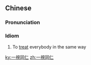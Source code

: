 {{also|一视同仁}}
==Chinese==
{{zh-forms|s=一视同仁}}

===Pronunciation===
{{zh-pron
|m=一shìtóngrén
|c=jat1 si6 tung4 jan4
|mn=zz,kh:it-sī-tông-jîn/xm,qz,tp:it-sī-tông-lîn
|cat=id
}}

===Idiom===
{{zh-idiom}}

# To [[treat]] everybody in the same way
#: {{zh-x|他 對 學生 們 一視同仁。|He treats every student in the same way.}}
#: {{zh-x|佢 對 啲 學生 一視同仁。|He treats every student in the same way.|C-GZ}}
#: {{zh-x|伊 對 遐的 學生 一視同仁。|He treats every student in the same way.|MN|tr=I tuì hiah-ê ha̍k-seng <b>it-sī-tông-jîn</b>.}}

[[ky:一視同仁]]
[[zh:一視同仁]]